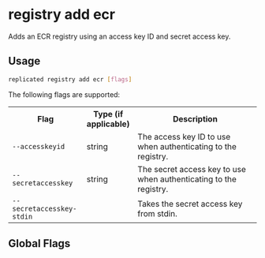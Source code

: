
# registry add ecr

Adds an ECR registry using an access key ID and secret access key.

## Usage

```bash
replicated registry add ecr [flags]
```
The following flags are supported:

<table>
  <tr>
    <th width="30%">Flag</th>
    <th width="20%">Type (if applicable)</th>
    <th width="50%">Description</th>
  </tr>
  <tr>
    <td><code>--accesskeyid</code></td>
    <td>string</td>
    <td>The access key ID to use when authenticating to the registry.</td>
  </tr>
  <tr>
    <td><code>--secretaccesskey</code></td>
    <td>string</td>
    <td>The secret access key to use when authenticating to the registry.</td>
  </tr>
  <tr>
    <td><code>--secretaccesskey-stdin</code></td>
    <td></td>
    <td>Takes the secret access key from stdin.</td>
  </tr>
  <SkipValidation/>
</table>

## Global Flags

<GlobalFlags/>